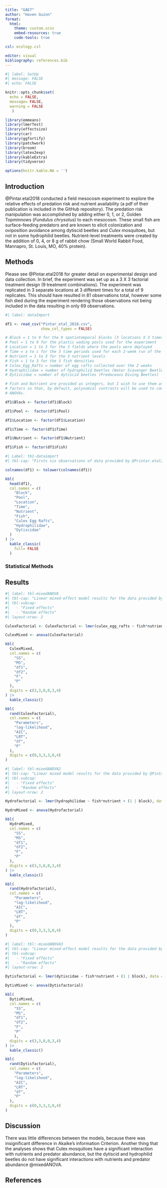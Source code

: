 ```yaml
---
title: "GAE7"
author: "Haven Guinn"
format: 
  html:
    theme: custom.scss
    embed-resources: true
    code-tools: true

csl: ecology.csl

editor: visual
bibliography: references.bib
---
```


```r
#| label: SetUp
#| message: FALSE
#| echo: FALSE

knitr::opts_chunk$set(
  echo = FALSE,
  message= FALSE,
  warning = FALSE
   ) 

library(emmeans)
library(lmerTest)
library(effectsize)
library(car)
library(ggfortify)
library(patchwork)
library(broom)
library(latex2exp)       
library(kableExtra)
library(tidyverse)

options(knitr.kable.NA = '')
```

## Introduction

@Pintar.etal2018 conducted a field mesocosm experiment to explore the relative effects of predation risk and nutrient availability (a pdf of their publication is included in the GitHub repository). The predation risk manipulation was accomplished by adding either 0, 1, or 2, Golden Topminnows (*Fundulus chrysotus*) to each mesocosm. These small fish are surface-feeding predators and are known to elicit colonization and oviposition avoidance among dytiscid beetles and *Culex* mosquitoes, but not in some hydrophilid beetles. Nutrient-level treatments were created by the addition of 0, 4, or 8 g of rabbit chow (Small World Rabbit Food, Mannapro, St. Louis, MO, 40% protein).

## Methods

Please see @Pintar.etal2018 for greater detail on experimental design and data collection. In brief, the experiment was set up as a 3 X 3 factorial treatment design (9 treatment combinations). The experiment was replicated in 3 separate locations at 3 different times for a total of 9 replicates. This should have resulted in 81 observations total, however some fish died during the experiment rendering those observations not being included in the data resulting in only 69 observations.

```r
#| label: dataImport

df1 <- read_csv("Pintar_etal_2018.csv",
                show_col_types = FALSE)

# Block = 1 to 9 for the 9 spatiotemporal blocks (3 locations X 3 times)
# Pool = 1 to 9 for the plastic wading pools used for the experiment
# Location = 1 to 3 for the 3 fields where the pools were deployed
# Time = a to c for the 3 time periods used for each 2-week run of the exp.
# Nutrient = 1 to 3 for the 3 nutrient levels
# Fish = 1 to 3 for the 3 fish densities
# Culex_Egg_Rafts = number of egg rafts collected over the 2 weeks
# Hydrophilidae = number of hydrophilid beetles (Water Scavenger Beetles)
# Dytiscidae = number of dytiscid beetles (Predaceous Diving Beetles)

# Fish and Nutrient are provided as integers, but I wish to use them as ordered
# factors so that, by default, polynomial contrasts will be used to compute the
# ANOVAs.

df1$Block <- factor(df1$Block)

df1$Pool <-  factor(df1$Pool)

df1$Location <- factor(df1$Location)

df1$Time <- factor(df1$Time)

df1$Nutrient <- factor(df1$Nutrient)

df1$Fish <- factor(df1$Fish)

```

```r
#| Label: tb1-dataimport
#| tbl-cap: "Firsts six observations of data provided by @Printar.etal2018"

colnames(df1) <- tolower(colnames(df1))

kbl(
  head(df1),
  col.names = c(
    "Block",
    "Pool",
    "Location",
    "Time",
    "Nutrient",
    "Fish",
    "Culex Egg Rafts",
    "Hydrophilidae",
    "Dytiscidae"
  )
) |> 
  kable_classic(
    full= FALSE
  )

```

### Statistical Methods

## Results

```r
#| label: tbl-mixedANOVA
#| tbl-cap: "Linear mixed-effect model results for the data provided by @Pintar.etal2018."
#| tbl-subcap: 
#|   - "Fixed effects"
#|   - "Random effects"
#| layout-nrow: 2

CulexFactorial <- CulexFactorial <- lmer(culex_egg_rafts ~ fish*nutrient + (1 | block), data = df1)

CulexMixed <- anova(CulexFactorial)

kbl(
  CulexMixed,
  col.names = c(
    "SS",
    "MS",
    "df1",
    "df2",
    "F",
    "P"
  ), 
  digits = c(3,3,0,0,3,4)
) |> 
  kable_classic()

kbl(
  rand(CulexFactorial),
  col.names = c(
    "Parameters",
    "log-likelihood",
    "AIC",
    "LRT",
    "df",
    "P"
  ),
  digits = c(0,3,3,3,0,4)
)


```

```r
#| label: tbl-mixedANOVA2
#| tbl-cap: "Linear mixed model results for the data provided by @Pintar.etal2018."
#| tbl-subcap: 
#|   - "Fixed effects"
#|   - "Random effects"
#| layout-nrow: 2

Hydrofactorial <- lmer(hydrophilidae ~ fish*nutrient + (1 | block), data = df1)

HydroMixed <- anova(Hydrofactorial)

kbl(
  HydroMixed,
  col.names = c(
    "SS",
    "MS",
    "df1",
    "df2",
    "F",
    "P"
  ),
  digits = c(3,3,0,0,3,4)
) |>
  kable_classic()

kbl(
  rand(Hydrofactorial),
  col.names = c(
    "Parameters",
    "log-likelihood",
    "AIC",
    "LRT",
    "df",
    "P"
  ),
  digits = c(0,3,3,3,0,4)
) 
```

```r
#| label: tbl:-mixedANOVA3
#| tbl-cap: "Linear mixed-effect model results for the data provided by @Pintar@etal2018."
#| tbl-subcap: 
#|   - "Fixed effects"
#|   - "Random effects"
#| layout-nrow: 2

Dytisfactorial <- lmer(dytiscidae ~ fish*nutrient + (1 | block), data = df1)

DytisMixed <- anova(Dytisfactorial)

kbl(
  DytisMixed,
  col.names = c(
    "SS",
    "MS",
    "df1",
    "df2",
    "F",
    "P"
    ),
  digits = c(3,3,0,0,3,4)
) |>
  kable_classic()

kbl(
  rand(Dytisfactorial),
  col.names = c(
    "Parameters",
    "log-likelihood",
    "AIC",
    "LRT",
    "df",
    "P"
  ),
  digits = c(0,3,3,3,0,4)
)

```

## Discussion

There was little differences between the models, because there was insignificant difference in Akaike's information Criterion. Another thing that the analyses shows that Culex mosquitoes have a significant interaction with nutrients and predator abundance, but the dytiscid and hydrophilid beetles do not have significant interactions with nutrients and predator abundance @mixedANOVA.

## References

